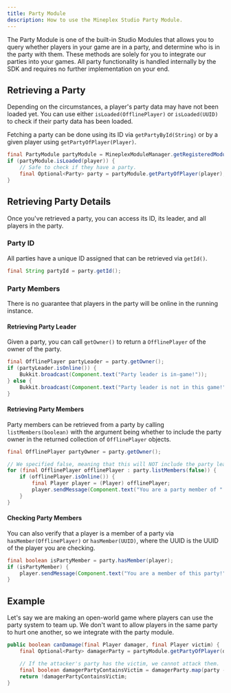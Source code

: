 ```yaml
---
title: Party Module
description: How to use the Mineplex Studio Party Module.
---
```


<JavadocLink classpath="com.mineplex.studio.sdk.modules.party.PartyModule"/>

The Party Module is one of the built-in Studio Modules that allows you to query whether players in your game are in a party, and determine who is in the party with them. These methods are solely for you to integrate our parties into your games. All party functionality is handled internally by the SDK and requires no further implementation on your end.

## Retrieving a Party

Depending on the circumstances, a player's party data may have not been loaded yet. You can use either `isLoaded(OfflinePlayer)` or `isLoaded(UUID)` to check if their party data has been loaded.

Fetching a party can be done using its ID via `getPartyById(String)` or by a given player using `getPartyOfPlayer(Player)`. 

```java
final PartyModule partyModule = MineplexModuleManager.getRegisteredModule(PartyModule.class);
if (partyModule.isLoaded(player)) {
    // Safe to check if they have a party.
    final Optional<Party> party = partyModule.getPartyOfPlayer(player);
}
```

## Retrieving Party Details

Once you've retrieved a party, you can access its ID, its leader, and all players in the party.

### Party ID

All parties have a unique ID assigned that can be retrieved via `getId()`.

```java
final String partyId = party.getId();
```

### Party Members

<Note type="warning">
    There is no guarantee that players in the party will be online in the running instance.
</Note>

#### Retrieving Party Leader 

Given a party, you can call `getOwner()` to return a `OfflinePlayer` of the owner of the party.

```java
final OfflinePlayer partyLeader = party.getOwner();
if (partyLeader.isOnline()) {
    Bukkit.broadcast(Component.text("Party leader is in-game!"));
} else {
    Bukkit.broadcast(Component.text("Party leader is not in this game!"));
}
```

#### Retrieving Party Members

Party members can be retrieved from a party by calling `listMembers(boolean)` with the argument being whether to include the party owner in the returned collection of `OfflinePlayer` objects.

```java
final OfflinePlayer partyOwner = party.getOwner();

// We specified false, meaning that this will NOT include the party leader.
for (final OfflinePlayer offlinePlayer : party.listMembers(false)) {
    if (offlinePlayer.isOnline()) {
        final Player player = (Player) offlinePlayer;
        player.sendMessage(Component.text("You are a party member of " + partyOwner.getName() + "!"));
    }
}
```

#### Checking Party Members

You can also verify that a player is a member of a party via `hasMember(OfflinePlayer)` or `hasMember(UUID)`, where the UUID is the UUID of the player you are checking.

```java
final boolean isPartyMember = party.hasMember(player);
if (isPartyMember) {
    player.sendMessage(Component.text("You are a member of this party!"));
}
```


## Example
Let's say we are making an open-world game where players can use the party system to team up. We don't want to allow players in the same party to hurt one another, so we integrate with the party module.
```java
public boolean canDamage(final Player damager, final Player victim) {
    final Optional<Party> damagerParty = partyModule.getPartyOfPlayer(damager);

    // If the attacker's party has the victim, we cannot attack them.
    final boolean damagerPartyContainsVictim = damagerParty.map(party -> party.hasMember(victim)).orElse(false);
    return !damagerPartyContainsVictim;
}
```